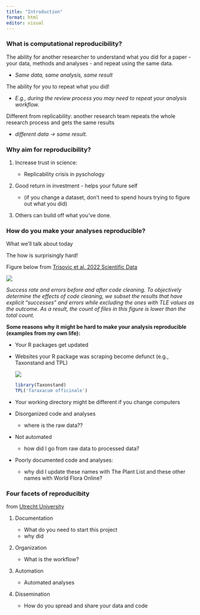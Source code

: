 ```yaml
---
title: "Introduction"
format: html
editor: visual
---
```


### What is computational reproducibility?

The ability for another researcher to understand what you did for a paper - your data, methods and analyses - and repeat using the same data.

-   *Same data, same analysis, same result*

The ability for you to repeat what you did!

-   *E.g., during the review process you may need to repeat your analysis workflow.*

Different from replicability: another research team repeats the whole research process and gets the same results

-   *different data -\> same result.*

### Why aim for reproducibility?

1.  Increase trust in science:

    -   Replicability crisis in pyschology

2.  Good return in investment - helps your future self

    -   (if you change a dataset, don't need to spend hours trying to figure out what you did)

3.  Others can build off what you've done.

### How do you make your analyses reproducible?

What we'll talk about today

The how is surprisingly hard!

Figure below from [Trisovic et al. 2022 Scientific Data](https://www.nature.com/articles/s41597-022-01143-6)

![](images/fig_code_breaking.png)

*Success rate and errors before and after code cleaning. To objectively determine the effects of code cleaning, we subset the results that have explicit "successes" and errors while excluding the ones with TLE values as the outcome. As a result, the count of files in this figure is lower than the total count.*

**Some reasons why it might be hard to make your analysis reproducible (examples from my own life):**

-   Your R packages get updated

-   Websites your R package was scraping become defunct (e.g., Taxonstand and TPL)

    ![](images/defunct_website_tpl.png)

    ```r
    library(Taxonstand)
    TPL('Taraxacum officinale')
    ```

-   Your working directory might be different if you change computers

-   Disorganized code and analyses

    -   where is the raw data??

-   Not automated

    -   how did I go from raw data to processed data?

-   Poorly documented code and analyses:

    -   why did I update these names with The Plant List and these other names with World Flora Online?

### Four facets of reproducibity

from [Utrecht University](https://utrechtuniversity.github.io/workshop-computational-reproducibility/)

1.  Documentation

    -   What do you need to start this project
    -   why did

2.  Organization

    -   What is the workflow?

3.  Automation

    -   Automated analyses

4.  Dissemination

    -   How do you spread and share your data and code
